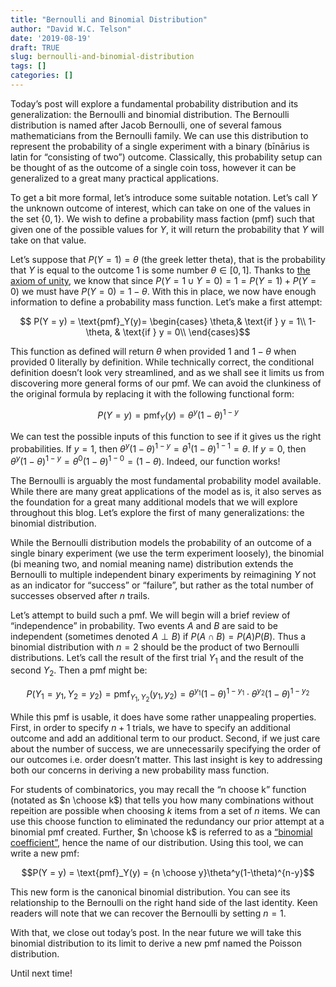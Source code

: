 ```yaml
---
title: "Bernoulli and Binomial Distribution"
author: "David W.C. Telson"
date: '2019-08-19'
draft: TRUE
slug: bernoulli-and-binomial-distribution
tags: []
categories: []
---
```


Today's post will explore a fundamental probability distribution and its generalization: the Bernoulli and binomial distribution. The Bernoulli distribution is named after Jacob Bernoulli, one of several famous mathematicians from the Bernoulli family. We can use this distribution to represent the probability of a single experiment with a binary (bīnārius is latin for "consisting of two") outcome. Classically, this probability setup can be thought of as the outcome of a single coin toss, however it can be generalized to a great many practical applications.

To get a bit more formal, let's introduce some suitable notation. Let's call $Y$ the unknown outcome of interest, which can take on one of the values in the set $\{0,1\}$. We wish to define a probability mass faction (pmf) such that given one of the possible values for $Y$, it will return the probability that $Y$ will take on that value. 

Let's suppose that $P(Y = 1) = \theta$ (the greek letter theta), that is the probability that $Y$ is equal to the outcome $1$ is some number $\theta \in [0,1]$. Thanks to [the axiom of unity](https://en.wikipedia.org/wiki/Probability_axioms), we know that since $P(Y = 1 \cup Y = 0) = 1 = P(Y = 1) + P(Y = 0)$ we must have $P(Y = 0) = 1 - \theta$. With this in place, we now have enough information to define a probability mass function. Let's make a first attempt:

$$ P(Y = y) = \text{pmf}_Y(y)= 
\begin{cases}
    \theta,& \text{if } y = 1\\
    1-\theta,              & \text{if } y = 0\\
\end{cases}$$

This function as defined will return $\theta$ when provided $1$ and $1 - \theta$ when provided $0$ literally by definition. While technically correct, the conditional definition doesn't look very streamlined, and as we shall see it limits us from discovering more general forms of our pmf. We can avoid the clunkiness of the original formula by replacing it with the following functional form:

$$P(Y = y) = \text{pmf}_Y(y) = \theta^y(1-\theta)^{1-y}$$

We can test the possible inputs of this function to see if it gives us the right probabilities. If $y = 1$, then $\theta^y(1-\theta)^{1-y} = \theta^1(1-\theta)^{1-1} = \theta$. If $y = 0$, then $\theta^y(1-\theta)^{1-y} = \theta^0(1-\theta)^{1-0} = (1-\theta)$. Indeed, our function works! 

The Bernoulli is arguably the most fundamental probability model available. While there are many great applications of the model as is, it also serves as the foundation for a great many additional models that we will explore throughout this blog. Let's explore the first of many generalizations: the binomial distribution.

While the Bernoulli distribution models the probability of an outcome of a single binary experiment (we use the term experiment loosely), the binomial (bi meaning two, and nomial meaning name) distribution extends the Bernoulli to multiple independent binary experiments by reimagining $Y$ not as an indicator for "success" or "failure", but rather as the total number of successes observed after $n$ trails. 

Let's attempt to build such a pmf. We will begin will a brief review of "independence" in probability. Two events $A$ and $B$ are said to be independent (sometimes denoted $A \perp B$) if $P(A\cap B) = P(A)P(B)$. Thus a binomial distribution with $n = 2$ should be the product of two Bernoulli distributions. Let's call the result of the first trial $Y_1$ and the result of the second $Y_2$. Then a pmf might be:

$$P(Y_1 = y_1, Y_2 = y_2) = \text{pmf}_{Y_1, Y_2}(y_1, y_2) = \theta^{y_1}(1-\theta)^{1-{y_1}}\cdot\theta^{y_2}(1-\theta)^{1-{y_2}}$$

While this pmf is usable, it does have some rather unappealing properties. First, in order to specify $n + 1$ trials, we have to specify an additional outcome and add an additional term to our product. Second, if we just care about the number of success, we are unnecessarily specifying the order of our outcomes i.e. order doesn't matter. This last insight is key to addressing both our concerns in deriving a new probability mass function.

For students of combinatorics, you may recall the "n choose k" function (notated as $n \choose k$) that tells you how many combinations without repeition are possible when choosing $k$ items from a set of $n$ items. We can use this choose function to eliminated the redundancy our prior attempt at a binomial pmf created. Further, $n \choose k$ is referred to as a ["binomial coefficient"](https://en.wikipedia.org/wiki/Binomial_coefficient), hence the name of our distribution. Using this tool, we can write a new pmf:

$$P(Y = y) = \text{pmf}_Y(y) =  {n \choose y}\theta^y(1-\theta)^{n-y}$$

This new form is the canonical binomial distribution. You can see its relationship to the Bernoulli on the right hand side of the last identity. Keen readers will note that we can recover the Bernoulli by setting $n = 1$.

With that, we close out today's post. In the near future we will take this binomial distribution to its limit to derive a new pmf named the Poisson distribution.

Until next time!
